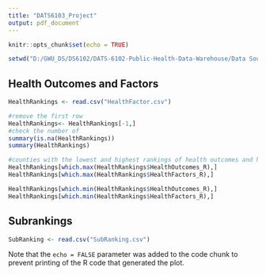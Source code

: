 ```yaml
---
title: "DATS6103_Project"
output: pdf_document
---
```


```r
knitr::opts_chunk$set(echo = TRUE)
```
```r
setwd("D:/GWU_DS/DS6102/DATS-6102-Public-Health-Data-Warehouse/Data Sources/2017CountyHealthRankings")
```

## Health Outcomes and Factors
```r
HealthRankings <- read.csv("HealthFactor.csv")

#remove the first row
HealthRankings<- HealthRankings[-1,]
#check the number of 
summary(is.na(HealthRankings))
summary(HealthRankings)

#counties with the lowest and highest rankings of health outcomes and health factors
HealthRankings[which.max(HealthRankings$HealthOutcomes_R),]
HealthRankings[which.max(HealthRankings$HealthFactors_R),]

HealthRankings[which.min(HealthRankings$HealthOutcomes_R),]
HealthRankings[which.min(HealthRankings$HealthFactors_R),]
```

## Subrankings
```r
SubRanking <- read.csv("SubRanking.csv")


```

Note that the `echo = FALSE` parameter was added to the code chunk to prevent printing of the R code that generated the plot.

